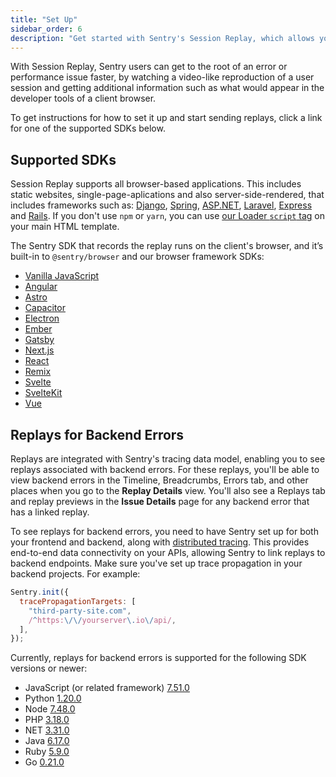 ```yaml
---
title: "Set Up"
sidebar_order: 6
description: "Get started with Sentry's Session Replay, which allows you to visualize a video-like reproduction of a user's session."
---
```


<Include name="feature-stage-beta-session-replay.mdx" />

With Session Replay, Sentry users can get to the root of an error or performance issue faster, by watching a video-like reproduction of a user session and getting additional information such as what would appear in the developer tools of a client browser.

To get instructions for how to set it up and start sending replays, click a link for one of the supported SDKs below.

## Supported SDKs

Session Replay supports all browser-based applications.
This includes static websites, single-page-aplications and also server-side-rendered, that includes frameworks such as:
[Django](/platforms/python/integrations/django/),
[Spring](/platforms/java/guides/spring-boot/),
[ASP.NET](/platforms/dotnet/guides/aspnetcore/),
[Laravel](/platforms/php/guides/laravel/),
[Express](/platforms/node/guides/express/) and
[Rails](/platforms/ruby/guides/rails/).
If you don't use `npm` or `yarn`, you can use [our Loader `script` tag](/platforms/javascript/install/loader/) on your main HTML template.

The Sentry SDK that records the replay runs on the client's browser, and it’s built-in to `@sentry/browser` and our browser framework SDKs:

- [Vanilla JavaScript](/platforms/javascript/session-replay/)
- [Angular](/platforms/javascript/guides/angular/session-replay/)
- [Astro](/platforms/javascript/guides/astro/session-replay/)
- [Capacitor](/platforms/javascript/guides/capacitor/session-replay/)
- [Electron](/platforms/javascript/guides/electron/session-replay/)
- [Ember](/platforms/javascript/guides/ember/session-replay/)
- [Gatsby](/platforms/javascript/guides/gatsby/session-replay/)
- [Next.js](/platforms/javascript/guides/nextjs/session-replay/)
- [React](/platforms/javascript/guides/react/session-replay/)
- [Remix](/platforms/javascript/guides/remix/session-replay/)
- [Svelte](/platforms/javascript/guides/svelte/session-replay/)
- [SvelteKit](/platforms/javascript/guides/sveltekit/session-replay/)
- [Vue](/platforms/javascript/guides/vue/session-replay/)

## Replays for Backend Errors

Replays are integrated with Sentry's tracing data model, enabling you to see replays associated with backend errors. For these replays, you'll be able to view backend errors in the Timeline, Breadcrumbs, Errors tab, and other places when you go to the **Replay Details** view. You'll also see a Replays tab and replay previews in the **Issue Details** page for any backend error that has a linked replay.

To see replays for backend errors, you need to have Sentry set up for both your frontend and backend, along with [distributed tracing](/product/sentry-basics/concepts/tracing/). This provides end-to-end data connectivity on your APIs, allowing Sentry to link replays to backend endpoints. Make sure you've set up trace propagation in your backend projects. For example:

```javascript
Sentry.init({
  tracePropagationTargets: [
    "third-party-site.com",
    /^https:\/\/yourserver\.io\/api/,
  ],
});
```

Currently, replays for backend errors is supported for the following SDK versions or newer:

- JavaScript (or related framework) [7.51.0](https://github.com/getsentry/sentry-javascript/releases/tag/7.51.0)
- Python [1.20.0](https://github.com/getsentry/sentry-python/releases/tag/1.20.0)
- Node [7.48.0](https://github.com/getsentry/sentry-javascript/releases/tag/7.48.0)
- PHP [3.18.0](https://github.com/getsentry/sentry-php/releases/tag/3.18.0)
- NET [3.31.0](https://github.com/getsentry/sentry-dotnet/releases/tag/3.31.0)
- Java [6.17.0](https://github.com/getsentry/sentry-java/releases/tag/6.17.0)
- Ruby [5.9.0](https://github.com/getsentry/sentry-ruby/releases/tag/5.9.0)
- Go [0.21.0](https://github.com/getsentry/sentry-go/releases/tag/v0.21.0)
